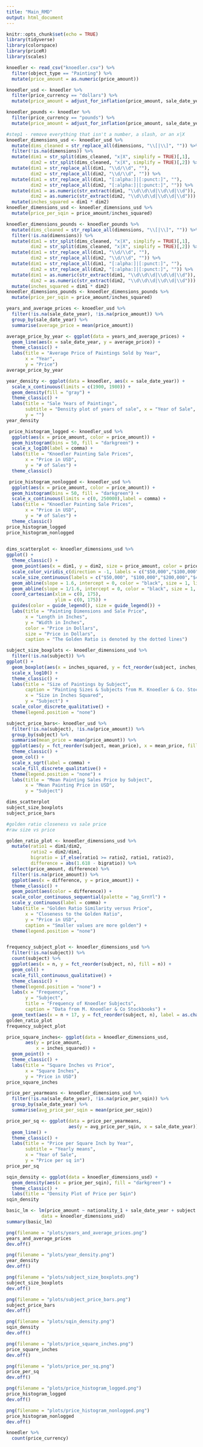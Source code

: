```yaml
---
title: "Main_RMD"
output: html_document
---
```


```r
knitr::opts_chunk$set(echo = TRUE)
library(tidyverse)
library(colorspace)
library(priceR)
library(scales)
```

```r
knoedler <- read_csv("knoedler.csv") %>%
  filter(object_type == "Painting") %>%
  mutate(price_amount = as.numeric(price_amount))
```

```r
knoedler_usd <- knoedler %>%
  filter(price_currency == "dollars") %>%
  mutate(price_amount = adjust_for_inflation(price_amount, sale_date_year, to_date = 2020, country = "US"))

knoedler_pounds <- knoedler %>%
  filter(price_currency == "pounds") %>%
  mutate(price_amount = adjust_for_inflation(price_amount, sale_date_year, to_date = 2020, country = "GB"))
```

```r
#step1 - remove everything that isn't a number, a slash, or an x|X
knoedler_dimensions_usd <- knoedler_usd %>%
  mutate(dims_cleaned = str_replace_all(dimensions, "\\[|\\]", "")) %>%
  filter(!is.na(dimensions)) %>%
  mutate(dim1 = str_split(dims_cleaned, "x|X", simplify = TRUE)[,1],
         dim2 = str_split(dims_cleaned, "x|X", simplify = TRUE)[,2]) %>%
  mutate(dim1 = str_replace_all(dim1, "\\d/\\d", ""),
         dim2 = str_replace_all(dim2, "\\d/\\d", "")) %>%
  mutate(dim1 = str_replace_all(dim1, "[:alpha:]|[:punct:]", ""),
         dim2 = str_replace_all(dim2, "[:alpha:]|[:punct:]", "")) %>%
  mutate(dim1 = as.numeric(str_extract(dim1, "\\d\\d\\d|\\d\\d|\\d")),
         dim2 = as.numeric(str_extract(dim2, "\\d\\d\\d|\\d\\d|\\d"))) %>%
  mutate(inches_squared = dim1 * dim2)
knoedler_dimensions_usd <- knoedler_dimensions_usd %>%
  mutate(price_per_sqin = price_amount/inches_squared)

knoedler_dimensions_pounds <- knoedler_pounds %>%
  mutate(dims_cleaned = str_replace_all(dimensions, "\\[|\\]", "")) %>%
  filter(!is.na(dimensions)) %>%
  mutate(dim1 = str_split(dims_cleaned, "x|X", simplify = TRUE)[,1],
         dim2 = str_split(dims_cleaned, "x|X", simplify = TRUE)[,2]) %>%
  mutate(dim1 = str_replace_all(dim1, "\\d/\\d", ""),
         dim2 = str_replace_all(dim2, "\\d/\\d", "")) %>%
  mutate(dim1 = str_replace_all(dim1, "[:alpha:]|[:punct:]", ""),
         dim2 = str_replace_all(dim2, "[:alpha:]|[:punct:]", "")) %>%
  mutate(dim1 = as.numeric(str_extract(dim1, "\\d\\d\\d|\\d\\d|\\d")),
         dim2 = as.numeric(str_extract(dim2, "\\d\\d\\d|\\d\\d|\\d"))) %>%
  mutate(inches_squared = dim1 * dim2)
knoedler_dimensions_pounds <- knoedler_dimensions_pounds %>%
  mutate(price_per_sqin = price_amount/inches_squared)
```


```r
years_and_average_prices <- knoedler_usd %>%
  filter(!is.na(sale_date_year), !is.na(price_amount)) %>%
  group_by(sale_date_year) %>%
  summarise(average_price = mean(price_amount))

average_price_by_year <- ggplot(data = years_and_average_prices) +
  geom_line(aes(x = sale_date_year, y = average_price)) +
  theme_classic() +
  labs(title = "Average Price of Paintings Sold by Year",
       x = "Year",
       y = "Price")
average_price_by_year

year_density <- ggplot(data = knoedler, aes(x = sale_date_year)) +
  scale_x_continuous(limits = c(1900, 1980)) +
  geom_density(fill = "gray") +
  theme_classic() +
  labs(title = "Sale Years of Paintings",
       subtitle = "Density plot of years of sale", x = "Year of Sale",
       y = "")
year_density
```

```r
 price_histogram_logged <- knoedler_usd %>%
  ggplot(aes(x = price_amount, color = price_amount)) +
  geom_histogram(bins = 50, fill = "darkgreen") +
  scale_x_log10(label = comma) +
  labs(title = "Knoedler Painting Sale Prices",
       x = "Price in USD",
       y = "# of Sales") +
  theme_classic()

 price_histogram_nonlogged <- knoedler_usd %>%
  ggplot(aes(x = price_amount, color = price_amount)) +
  geom_histogram(bins = 50, fill = "darkgreen") +
  scale_x_continuous(limits = c(0, 250000),label = comma) +
  labs(title = "Knoedler Painting Sale Prices",
       x = "Price in USD",
       y = "# of Sales") +
  theme_classic()
price_histogram_logged
price_histogram_nonlogged
  
```





```r
dims_scatterplot <- knoedler_dimensions_usd %>%
ggplot() +
  theme_classic() +
  geom_point(aes(x = dim1, y = dim2, size = price_amount, color = price_amount), alpha = .5) +
  scale_color_viridis_c(direction = -1, labels = c("$50,000","$100,000","$200,000","$400,000","$600,000"), breaks = c(50000, 100000, 200000, 400000, 600000), begin = 0, end = 1) +
  scale_size_continuous(labels = c("$50,000", "$100,000","$200,000","$400,000","$600,000"), breaks = c(50000 ,100000, 200000, 400000, 600000)) +
  geom_abline(slope = 1.6, intercept = 0, color = "black", size = 1, linetype = 2) +
  geom_abline(slope = 1/1.6, intercept = 0, color = "black", size = 1, linetype = 2) +
  coord_cartesian(xlim = c(0, 175),
                  ylim = c(0, 175)) +
  guides(color = guide_legend(), size = guide_legend()) +
  labs(title = "Painting Dimensions and Sale Price",
       x = "Length in Inches",
       y = "Width in Inches",
       color = "Price in Dollars",
       size = "Price in Dollars",
       caption = "The Golden Ratio is denoted by the dotted lines")

subject_size_boxplots <- knoedler_dimensions_usd %>%
  filter(!is.na(subject)) %>%
ggplot() +
  geom_boxplot(aes(x = inches_squared, y = fct_reorder(subject, inches_squared, .fun = median), color = subject)) +
  scale_x_log10() +
  theme_classic() +
  labs(title = "Size of Paintings by Subject",
       caption = "Painting Sizes & Subjects from M. Knoedler & Co. Stock Books",
       x = "Size in Inches Squared",
       y = "Subject") +
  scale_color_discrete_qualitative() +
  theme(legend.position = "none")

subject_price_bars<- knoedler_usd %>%
  filter(!is.na(subject), !is.na(price_amount)) %>%
  group_by(subject) %>%
  summarise(mean_price = mean(price_amount)) %>%
  ggplot(aes(y = fct_reorder(subject, mean_price), x = mean_price, fill = subject)) +
  theme_classic() +
  geom_col() +
  scale_x_sqrt(label = comma) +
  scale_fill_discrete_qualitative() +
  theme(legend.position = "none") +
  labs(title = "Mean Painting Sales Price by Subject", 
       x = "Mean Painting Price in USD",
       y = "Subject")

dims_scatterplot
subject_size_boxplots
subject_price_bars
```


```r
#golden ratio closeness vs sale price
#raw size vs price

golden_ratio_plot <- knoedler_dimensions_usd %>%
  mutate(ratio1 = dim1/dim2,
         ratio2 = dim2/dim1,
         bigratio = if_else(ratio1 >= ratio2, ratio1, ratio2),
         difference = abs(1.618 - bigratio)) %>%
  select(price_amount, difference) %>%
  filter(!is.na(price_amount)) %>%
  ggplot(aes(x = difference, y = price_amount)) +
  theme_classic() +
  geom_point(aes(color = difference)) +
  scale_color_continuous_sequential(palette = "ag_GrnYl") +
  scale_y_continuous(label = comma) +
  labs(title = "Golden Ratio Similarity versus Price",
       x = "Closeness to the Golden Ratio",
       y = "Price in USD",
       caption = "Smaller values are more golden") +
  theme(legend.position = "none")


frequency_subject_plot <- knoedler_dimensions_usd %>%
  filter(!is.na(subject)) %>%
  count(subject) %>%
  ggplot(aes(x = n, y = fct_reorder(subject, n), fill = n)) +
  geom_col() +
  scale_fill_continuous_qualitative() +
  theme_classic() +
  theme(legend.position = "none") +
  labs(x = "Frequency",
       y = "Subject",
       title = "Frequency of Knoedler Subjects",
       caption = "Data from M. Knoedler & Co Stockbooks") +
  geom_text(aes(x = n + 17, y = fct_reorder(subject, n), label = as.character(n)))
golden_ratio_plot
frequency_subject_plot
```

```r
price_square_inches<- ggplot(data = knoedler_dimensions_usd,
       aes(y = price_amount,
           x = inches_squared)) +
  geom_point() +
  theme_classic() +
  labs(title = "Square Inches vs Price",
       x = "Square Inches",
       y = "Price in USD")
price_square_inches

price_per_yearmeans <- knoedler_dimensions_usd %>%
  filter(!is.na(sale_date_year), !is.na(price_per_sqin)) %>%
  group_by(sale_date_year) %>%
  summarise(avg_price_per_sqin = mean(price_per_sqin))

price_per_sq <- ggplot(data = price_per_yearmeans,
                       aes(y = avg_price_per_sqin, x = sale_date_year)) +
  geom_line() +
  theme_classic() +
  labs(title = "Price per Square Inch by Year",
       subtitle = "Yearly means",
       x = "Year of Sale",
       y = "Price per sq in")
price_per_sq

sqin_density <- ggplot(data = knoedler_dimensions_usd) +
  geom_density(aes(x = price_per_sqin), fill = "darkgreen") +
  theme_classic() +
  labs(title = "Density Plot of Price per Sqin")
sqin_density
```


```r
basic_lm <- lm(price_amount ~ nationality_1 + sale_date_year + subject + genre + inches_squared,
             data = knoedler_dimensions_usd)
summary(basic_lm)
```


```r
png(filename = "plots/years_and_average_prices.png")
years_and_average_prices
dev.off()

png(filename = "plots/year_density.png")
year_density
dev.off()

png(filename = "plots/subject_size_boxplots.png")
subject_size_boxplots
dev.off()

png(filename = "plots/subject_price_bars.png")
subject_price_bars
dev.off()

png(filename = "plots/sqin_density.png")
sqin_density
dev.off()

png(filename = "plots/price_square_inches.png")
price_square_inches
dev.off()

png(filename = "plots/price_per_sq.png")
price_per_sq
dev.off()

png(filename = "plots/price_histogram_logged.png")
price_histogram_logged
dev.off()

png(filename = "plots/price_histogram_nonlogged.png")
price_histogram_nonlogged
dev.off()


```

```r
knoedler %>%
  count(price_currency)
```



